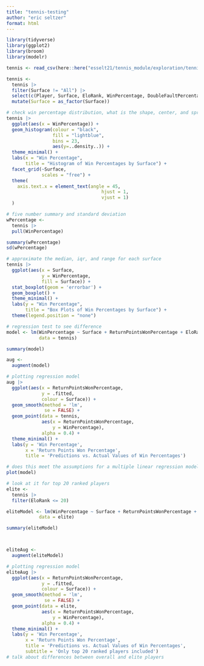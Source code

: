 ```yaml
---
title: "tennis-testing"
author: "eric seltzer"
format: html
---
```


```r
library(tidyverse)
library(ggplot2)
library(broom)
library(modelr)
```

```r
tennis <- read_csv(here::here("esselt21/tennis_module/exploration/tennis.csv"))
```

```r
tennis <-
  tennis |>
  filter(Surface != "All") |>
  select(c(Player, Surface, EloRank, WinPercentage, DoubleFaultPercentage, ReturnPointsWonPercentage)) |>
  mutate(Surface = as_factor(Surface))
```

```r
# check win percentage distribution, what is the shape, center, and spread
tennis |>
  ggplot(aes(x = WinPercentage)) +
  geom_histogram(colour = "black",
                 fill = "lightblue",
                 bins = 23,
                 aes(y=..density..)) +
  theme_minimal() +
  labs(x = "Win Percentage",
       title = "Histogram of Win Percentages by Surface") +
  facet_grid(~Surface,
             scales = "free") +
  theme(
    axis.text.x = element_text(angle = 45,
                                   hjust = 1,
                                   vjust = 1)
  )
```

```r
# five number summary and standard deviation
wPercentage <-
  tennis |>
  pull(WinPercentage)

summary(wPercentage)
sd(wPercentage)
```

```r
# approximate the median, iqr, and range for each surface
tennis |>
  ggplot(aes(x = Surface,
             y = WinPercentage,
             fill = Surface)) +
  stat_boxplot(geom = 'errorbar') +
  geom_boxplot() +
  theme_minimal() +
  labs(y = "Win Percentage",
       title = "Box Plots of Win Percentages by Surface") +
  theme(legend.position = "none")
```

```r
# regression test to see difference
model <- lm(WinPercentage ~ Surface + ReturnPointsWonPercentage + EloRank,
            data = tennis)

summary(model)

aug <-
  augment(model)
```

```r
# plotting regression model
aug |>
  ggplot(aes(x = ReturnPointsWonPercentage,
             y = .fitted,
             colour = Surface)) +
  geom_smooth(method = 'lm',
              se = FALSE) +
  geom_point(data = tennis,
             aes(x = ReturnPointsWonPercentage,
                 y = WinPercentage),
             alpha = 0.4) +
  theme_minimal() +
  labs(y = 'Win Percentage',
       x = 'Return Points Won Percentage',
       title = 'Predictions vs. Actual Values of Win Percentages')
```

```r
# does this meet the assumptions for a multiple linear regression model?
plot(model)
```

```r
# look at it for top 20 ranked players
elite <-
  tennis |>
  filter(EloRank <= 20)
```

```r
eliteModel <- lm(WinPercentage ~ Surface + ReturnPointsWonPercentage + EloRank,
            data = elite)

summary(eliteModel)



eliteAug <-
  augment(eliteModel)
```

```r
# plotting regression model
eliteAug |>
  ggplot(aes(x = ReturnPointsWonPercentage,
             y = .fitted,
             colour = Surface)) +
  geom_smooth(method = 'lm',
              se = FALSE) +
  geom_point(data = elite,
             aes(x = ReturnPointsWonPercentage,
                 y = WinPercentage),
             alpha = 0.4) +
  theme_minimal() +
  labs(y = 'Win Percentage',
       x = 'Return Points Won Percentage',
       title = 'Predictions vs. Actual Values of Win Percentages',
       subtitle = 'Only top 20 ranked players included')
# talk about differences between overall and elite players
```


